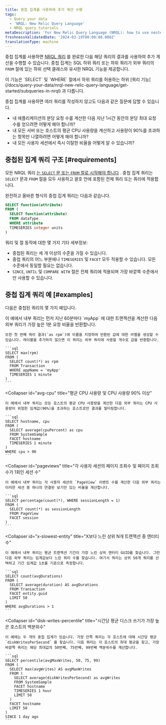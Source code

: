 ```yaml
---
title: 중첩 집계를 사용하여 추가 계산 수행
tags:
  - Query your data
  - 'NRQL: New Relic Query Language'
  - NRQL query tutorials
metaDescription: 'For New Relic Query Language (NRQL): how to use nested aggregation to understand how many users complete a set of steps in a procedure.'
freshnessValidatedDate: '2024-03-19T00:00:00.000Z'
translationType: machine
---
```


중첩 집계를 사용하면 [NRQL 쿼리](/docs/query-data/nrql-new-relic-query-language/getting-started/introduction-nrql) 를 완료한 다음 해당 쿼리의 결과를 사용하여 추가 계산을 수행할 수 있습니다. 중첩 집계는 SQL 하위 쿼리 또는 하위 쿼리가 외부 쿼리의 `FROM` 절에 있는 하위 선택 클래스와 유사한 NRQL 기능을 제공합니다.

<Callout variant="tip">
  이 기능은 `SELECT` 및 `WHERE` 절에서 하위 쿼리를 허용하는 하위 [쿼리 기능](/docs/query-your-data/nrql-new-relic-query-language/get-started/subqueries-in-nrql) 과 다릅니다.
</Callout>

중첩 집계를 사용하면 여러 쿼리를 작성하지 않고도 다음과 같은 질문에 답할 수 있습니다.

* 내 애플리케이션의 분당 요청 수를 계산한 다음 지난 1시간 동안의 분당 최대 요청 수를 얻으려면 어떻게 해야 합니까?
* 내 모든 서버 또는 호스트의 평균 CPU 사용량을 계산하고 사용량이 90%를 초과하는 항목만 나열하려면 어떻게 해야 합니까?
* 내 모든 사용자 세션에서 즉시 이탈한 비율을 어떻게 알 수 있습니까?

## 중첩된 집계 쿼리 구조 [#requirements]

모든 NRQL 쿼리 [는 `SELECT` 문 또는 `FROM` 절로 시작해야 합니다](/docs/query-data/nrql-new-relic-query-language/getting-started/nrql-syntax-clauses-functions) . 중첩 집계 쿼리는 `SELECT` 문과 `FROM` 절을 모두 사용하고 괄호 안에 포함된 전체 쿼리 또는 쿼리에 적용합니다.

완전하고 올바른 형식의 중첩 집계 쿼리는 다음과 같습니다.

```sql
SELECT function(attribute)
FROM (
  SELECT function(attribute)
  FROM dataType
  WHERE attribute
  TIMESERIES integer units
)
```

쿼리 및 절 동작에 대한 몇 가지 기타 세부정보:

* 중첩된 쿼리는 세 개 이상의 수준을 가질 수 있습니다.
* 중첩 쿼리의 어느 부분에나 `TIMESERIES` 및 `FACET` 모두 적용할 수 있습니다. 모든 수준에서 동일할 필요는 없습니다.
* `SINCE`, `UNTIL` 및 `COMPARE WITH` 절은 전체 쿼리에 적용되며 가장 바깥쪽 수준에서만 사용할 수 있습니다.

## 중첩 집계 쿼리 예 [#examples]

다음은 중첩된 쿼리의 몇 가지 예입니다.

<CollapserGroup>
  <Collapser
    id="total-tx"
    title="총 트랜잭션 및 최고 1분 응답률"
  >
    이 예에서 내부 쿼리는 먼저 지난 60분마다 `myApp` 에 대한 트랜잭션을 계산한 다음 외부 쿼리가 가장 높은 1분 요청 비율을 반환합니다.

    또한 첫 번째 쿼리 결과(`as rpm`)에 이름을 지정하여 반환된 값에 대한 라벨을 생성할 수 있습니다. 레이블을 추가하지 않으면 이 쿼리는 외부 쿼리에 사용할 개수로 값을 반환합니다.

    ```sql
    SELECT max(rpm)
    FROM (
      SELECT count(*) as rpm
      FROM Transaction
      WHERE appName = 'myApp'
      TIMESERIES 1 minute
    )
    ```
  </Collapser>

  <Collapser
    id="avg-cpu"
    title="평균 CPU 사용량 및 CPU 사용량 90% 이상"
  >
    이 예에서 내부 쿼리는 모든 호스트의 평균 CPU 사용량을 계산한 다음 외부 쿼리는 CPU 사용량이 위험한 임계값(90%)을 초과하는 호스트로만 결과를 필터링합니다.

    ```sql
    SELECT hostname, cpu
    FROM (
      SELECT average(cpuPercent) as cpu
      FROM SystemSample
      FACET hostname
      TIMESERIES 1 minute
    )
    WHERE cpu > 90
    ```
  </Collapser>

  <Collapser
    id="pageviews"
    title="각 사용자 세션의 페이지 조회수 및 페이지 조회수가 1회인 세션 수"
  >
    이 예에서 내부 쿼리는 각 사용자 세션의 `PageView` 이벤트 수를 계산한 다음 외부 쿼리는 이러한 세션 중 하나의 연결된 보기만 있는 비율을 계산합니다.

    ```sql
    SELECT percentage(count(*), WHERE sessionLength = 1)
    FROM (
      SELECT count(*) as sessionLength
      FROM PageView
      FACET session
    )
    ```
  </Collapser>

  <Collapser
    id="x-slowest-entity"
    title="X보다 느린 상위 N개 트랜잭션 중 엔터티 수"
  >
    이 예에서 내부 쿼리는 평균 트랜잭션 기간이 가장 느린 상위 엔터티 GUID를 찾습니다. 그런 다음 외부 쿼리는 임계값보다 느린 쿼리 수를 찾습니다. 여기서 쿼리는 상위 50개 쿼리를 선택하고 기간 임계값 1초를 기준으로 측정합니다.

    ```sql
    SELECT count(avgDurations)
    FROM (
      SELECT average(duration) AS avgDurations
      FROM Transaction
      FACET entity.guid
      LIMIT 50
    )
    WHERE avgDurations > 1
    ```
  </Collapser>

  <Collapser
    id="disk-writes-percentile"
    title="시간당 평균 디스크 쓰기가 가장 높은 호스트의 백분위수"
  >
    이 예에는 두 개의 중첩 집계가 있습니다. 가장 안쪽 쿼리는 각 호스트에 대해 시간당 평균 `diskWritesPerSecond` 를 찾습니다. 다음 쿼리는 각 호스트의 최대 평균을 찾고, 가장 바깥쪽 쿼리는 해당 최대값의 50번째, 75번째, 99번째 백분위수를 계산합니다.

    ```sql
    SELECT percentile(avgMaxWrites, 50, 75, 99)
    FROM (
      SELECT max(avgWrites) AS avgMaxWrites
      FROM (
        SELECT average(diskWritesPerSecond) as avgWrites
        FROM SystemSample
        FACET hostname
        TIMESERIES 1 hour
        LIMIT 50
      )
      FACET hostname
      LIMIT 50
    )
    SINCE 1 day ago
    ```
  </Collapser>
</CollapserGroup>